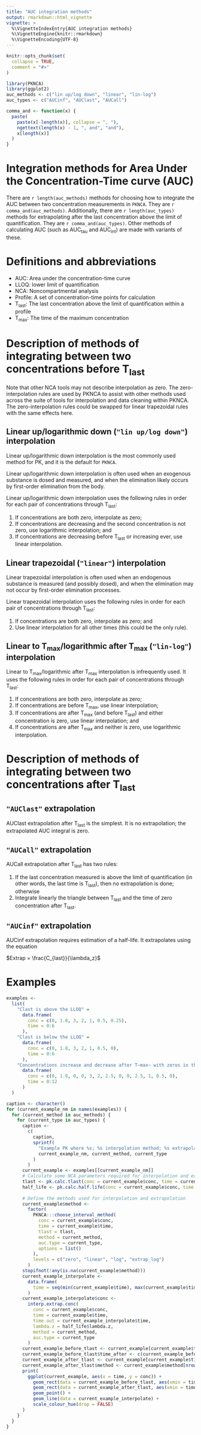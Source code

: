 ```yaml
---
title: "AUC integration methods"
output: rmarkdown::html_vignette
vignette: >
  %\VignetteIndexEntry{AUC integration methods}
  %\VignetteEngine{knitr::rmarkdown}
  %\VignetteEncoding{UTF-8}
---
```


```r
knitr::opts_chunk$set(
  collapse = TRUE,
  comment = "#>"
)
```

```r
library(PKNCA)
library(ggplot2)
auc_methods <- c("lin up/log down", "linear", "lin-log")
auc_types <- c("AUCinf", "AUClast", "AUCall")

comma_and <- function(x) {
  paste(
    paste(x[-length(x)], collapse = ", "),
    ngettext(length(x) - 1, ", and", "and"),
    x[length(x)]
  )
}
```

# Integration methods for Area Under the Concentration-Time curve (AUC)

There are `r length(auc_methods)` methods for choosing how to integrate the AUC
between two concentration measurements in `PKNCA`.  They are
`r comma_and(auc_methods)`.  Additionally, there are `r length(auc_types)`
methods for extrapolating after the last concentration above the limit of
quantification.  They are `r comma_and(auc_types)`.  Other methods of
calculating AUC (such as AUC~tau~ and AUC~int~) are made with variants of these.

# Definitions and abbreviations

* AUC: Area under the concentration-time curve
* LLOQ: lower limit of quantification
* NCA: Noncompartmental analysis
* Profile: A set of concentration-time points for calculation
* T~last~: The last concentration above the limit of quantification within a profile
* T~max~: The time of the maximum concentration

# Description of methods of integrating between two concentrations before T~last~

Note that other NCA tools may not describe interpolation as zero.  The
zero-interpolation rules are used by PKNCA to assist with other methods used
across the suite of tools for interpolation and data cleaning within PKNCA.  The
zero-interpolation rules could be swapped for linear trapezoidal rules with the
same effects here.

## Linear up/logarithmic down (`"lin up/log down"`) interpolation

Linear up/logarithmic down interpolation is the most commonly used method for
PK, and it is the default for `PKNCA`.

Linear up/logarithmic down interpolation is often used when an exogenous
substance is dosed and measured, and when the elimination likely occurs by
first-order elimination from the body.

Linear up/logarithmic down interpolation uses the following rules in order for
each pair of concentrations through T~last~:

1. If concentrations are both zero, interpolate as zero;
2. If concentrations are decreasing and the second concentration is not zero,
   use logarithmic interpolation; and
3. If concentrations are decreasing before T~last~ or increasing ever, use
   linear interpolation.

## Linear trapezoidal (`"linear"`) interpolation

Linear trapezoidal interpolation is often used when an endogenous substance is
measured (and possibly dosed), and when the elimination may not occur by
first-order elimination processes.

Linear trapezoidal interpolation uses the following rules in order for each pair
of concentrations through T~last~:

1. If concentrations are both zero, interpolate as zero; and
2. Use linear interpolation for all other times (this could be the only rule).

## Linear to T~max~/logarithmic after T~max~ (`"lin-log"`) interpolation

Linear to T~max~/logarithmic after T~max~ interpolation is infrequently used.
It uses the following rules in order for each pair of concentrations through
T~last~:

1. If concentrations are both zero, interpolate as zero;
2. If concentrations are before T~max~, use linear interpolation;
3. If concentrations are after T~max~ (and before T~last~) and either concentration is zero, use linear interpolation; and
4. If concentrations are after T~max~ and neither is zero, use logarithmic interpolation.

# Description of methods of integrating between two concentrations after T~last~

## `"AUClast"` extrapolation

AUClast extrapolation after T~last~ is the simplest.  It is no extrapolation;
the extrapolated AUC integral is zero.

## `"AUCall"` extrapolation

AUCall extrapolation after T~last~ has two rules:

1. If the last concentration measured is above the limit of quantification (in
   other words, the last time is T~last~), then no extrapolation is done; otherwise
2. Integrate linearly the triangle between T~last~ and the time of zero
   concentration after T~last~.

## `"AUCinf"` extrapolation

AUCinf extrapolation requires estimation of a half-life.  It extrapolates using the equation

$Extrap = \frac{C_{last}}{\lambda_z}$

# Examples

```r
examples <-
  list(
    "Clast is above the LLOQ" =
      data.frame(
        conc = c(0, 1.8, 3, 2, 1, 0.5, 0.25),
        time = 0:6
      ),
    "Clast is below the LLOQ" =
      data.frame(
        conc = c(0, 1.8, 3, 2, 1, 0.5, 0),
        time = 0:6
      ),
    "Concentrations increase and decrease after T~max~ with zeros in the middle" =
      data.frame(
        conc = c(0, 1.8, 0, 0, 3, 2, 2.5, 0, 0, 2.5, 1, 0.5, 0),
        time = 0:12
      )
  )
```

```r
caption <- character()
for (current_example_nm in names(examples)) {
  for (current_method in auc_methods) {
    for (current_type in auc_types) {
      caption <-
        c(
          caption,
          sprintf(
            "Example PK where %s; %s interpolation method; %s extrapolation method (AUC type)",
            current_example_nm, current_method, current_type
          )
        )
      current_example <- examples[[current_example_nm]]
      # Calculate some NCA parameters required for interpolation and extrapolation
      tlast <- pk.calc.tlast(conc = current_example$conc, time = current_example$time)
      half_life <- pk.calc.half.life(conc = current_example$conc, time = current_example$time)
      
      # Define the methods used for interpolation and extrapolation
      current_example$method <-
        factor(
          PKNCA:::choose_interval_method(
            conc = current_example$conc,
            time = current_example$time,
            tlast = tlast,
            method = current_method,
            auc.type = current_type,
            options = list()
          ),
          levels = c("zero", "linear", "log", "extrap_log")
        )
      stopifnot(!any(is.na(current_example$method)))
      current_example_interpolate <-
        data.frame(
          time = seq(min(current_example$time), max(current_example$time) + diff(current_example$time)[1], length.out = 200)
        )
      current_example_interpolate$conc <-
        interp.extrap.conc(
          conc = current_example$conc,
          time = current_example$time,
          time.out = current_example_interpolate$time,
          lambda.z = half_life$lambda.z,
          method = current_method,
          auc.type = current_type
        )
      current_example_before_tlast <- current_example[current_example$time <= tlast, ]
      current_example_before_tlast$time_after <- c(current_example_before_tlast$time[-1], NA)
      current_example_after_tlast <- current_example[current_example$time >= tlast, ][1,]
      current_example_after_tlast$method <- current_example$method[nrow(current_example)]
      print(
        ggplot(current_example, aes(x = time, y = conc)) +
          geom_rect(data = current_example_before_tlast, aes(xmin = time, xmax = time_after, ymin = -Inf, ymax = Inf, fill = method), alpha = 0.2) +
          geom_rect(data = current_example_after_tlast, aes(xmin = time, xmax = Inf, ymin = -Inf, ymax = Inf, fill = method), alpha = 0.2) +
          geom_point() +
          geom_line(data = current_example_interpolate) +
          scale_colour_hue(drop = FALSE)
      )
    }
  }
}
```
